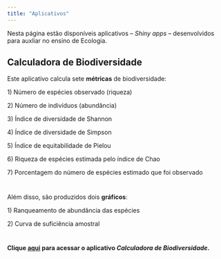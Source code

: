 ---
title: "Aplicativos"
---

Nesta página estão disponíveis aplicativos -- *Shiny apps* -- desenvolvidos para auxliar no ensino de Ecologia.

## Calculadora de Biodiversidade

Este aplicativo calcula sete **métricas** de biodiversidade:

1\) Número de espécies observado (riqueza)

2\) Número de indivíduos (abundância)

3\) Índice de diversidade de Shannon

4\) Índice de diversidade de Simpson

5\) Índice de equitabilidade de Pielou

6\) Riqueza de espécies estimada pelo índice de Chao

7\) Porcentagem do número de espécies estimado que foi observado

# 

Além disso, são produzidos dois **gráficos**:

1\) Ranqueamento de abundância das espécies

2\) Curva de suficiência amostral

# 

**Clique [aqui](https://buenoas.shinyapps.io/calculadora_biodiversidade) para acessar o aplicativo *Calculadora de Biodiversidade*.**
